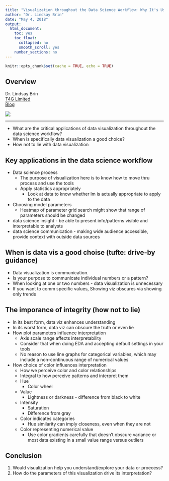 ```yaml
---
title: "Visualization throughout the Data Science Workflow: Why It's Useful and How Not to Lie"
author: "Dr. Lindsay Brin"
date: "May 4, 2018"
output: 
  html_document:
    toc: yes
    toc_float:
      collapsed: no
      smooth_scroll: yes
    number_sections: no
---
```


```r
knitr::opts_chunk$set(cache = TRUE, echo = TRUE)
```

## Overview

<div class="row">

<div class="col-md-6">
Dr. Lindsay Brin  
[T4G Limited](https://www.t4g.com/)  
[Blog](http://www.t4g.com/insights)  
</div>

<div class="col-md-6">
![](images/brin.jpg)
</div>

</div>

***

- What are the critical applications of data visualization throughout the data science workflow?
- When is specifically data visualization a good choice?
- How not to lie with data visualization

## Key applications in the data science workflow
- Data science process
    - The purpose of visualization here is to know how to move thru process and use the tools
    - Apply statistics appropriately
        - Look at data to know whether lm is actually appropriate to apply to the data
- Choosing model parameters 
    - Heatmap of parameter grid search might show that range of parameters should be changed
- data science insight - be able to present info/patterns visible and interpretable to analysts
- data science communication - making wide audience accessible, provide context with outside data sources

## When is data vis a good choise (tufte: drive-by guidance)

- Data visualization is communication.
- Is your purpose to communicate individual numbers or a pattern?
- When looking at one or two numbers - data visualization is unnecessary
- If you want to comm specific values, Showing viz obscures via showing only trends

## The imporance of integrity (how not to lie)

- In its best form, data viz enhances understanding
- In its worst form, data viz can obscure the truth or even lie
- How plot parameters influence interpretation
    - Axis scale range affects interpretability
    - Consider that when doing EDA and accepting default settings in your tools
    - No reason to use line graphs for categorical variables, which may include a non-continuous range of numerical values
- How choice of color influences interpretation
    - How we perceive color and color relationships
    - Integral to how perceive patterns and interpret them
    - Hue
        - Color wheel
    - Value
        - Lightness or darkness - difference from black to white
    - Intensity
        - Saturation
        - Difference from gray
    - Color indicates categories
        - Hue similarity can imply closeness, even when they are not
    - Color representing numerical value
        - Use color gradients carefully that doesn't obscure variance or most data existing in a small value range versus outliers

## Conclusion

1. Would visualization help you understand/explore your data or proecess?
1. How do the parameters of this visualization drive its interpretation?

